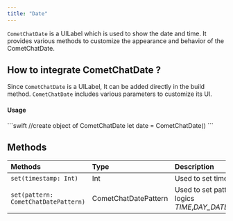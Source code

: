 ```yaml
---
title: "Date"
---
```


`CometChatDate` is a UILabel which is used to show the date and time. It provides various methods to customize the appearance and behavior of the CometChatDate.

## How to integrate CometChatDate ?

Since `CometChatDate` is a UILabel, It can be added directly in the build method. `CometChatDate` includes various parameters to customize its UI.

#### Usage

<Tabs>
<Tab title="Swift">
```swift
//create object of CometChatDate
let date = CometChatDate()
```

</Tab>

</Tabs>

## Methods

| Methods                              | Type                 | Description                                                                    |
| :------------------------------------ | :-------------------- | :------------------------------------------------------------------------------ |
| `set(timestamp: Int)`                | Int                  | Used to set time stamp                                                         |
| `set(pattern: CometChatDatePattern)` | CometChatDatePattern | Used to set pattern with different logics *TIME*,*DAY\_DATE*,*DAY\_DATE\_TIME* |
